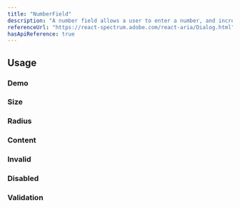 ```yaml
---
title: "NumberField"
description: "A number field allows a user to enter a number, and increment or decrement the value using stepper buttons."
referenceUrl: "https://react-spectrum.adobe.com/react-aria/Dialog.html"
hasApiReference: true
---
```


## Usage

### Demo

<ComponentPreview slug="numberField/demo" />

### Size

<ComponentPreview slug="numberField/size" />

### Radius

<ComponentPreview slug="numberField/radius" />

### Content

<ComponentPreview slug="numberField/content" />

### Invalid

<ComponentPreview slug="numberField/invalid" />

### Disabled

<ComponentPreview slug="numberField/disabled" />

### Validation

<ComponentPreview slug="numberField/validation" />

